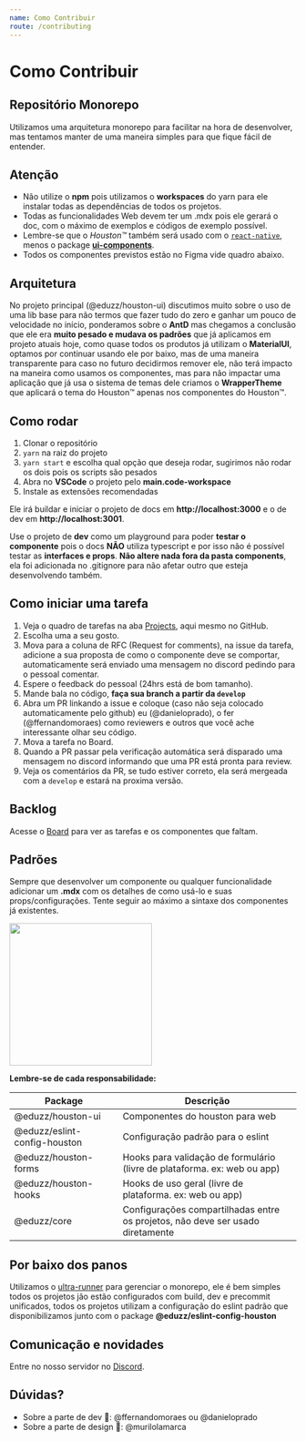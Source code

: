 ```yaml
---
name: Como Contribuir
route: /contributing
---
```



# Como Contribuir

## Repositório Monorepo

Utilizamos uma arquitetura monorepo para facilitar na hora de desenvolver,
mas tentamos manter de uma maneira simples para que fique fácil de entender.

## Atenção

- Não utilize o **npm** pois utilizamos o **workspaces** do yarn para ele instalar todas as dependências de todos os projetos.
- Todas as funcionalidades Web devem ter um .mdx pois ele gerará o doc, com o máximo de exemplos e códigos de exemplo possível.
- Lembre-se que o _Houston™️_ também será usado com o [`react-native`](https://reactnative.dev), menos o package [**ui-components**](https://github.com/eduzz/houston/tree/master/packages/ui-components).
- Todos os componentes previstos estão no Figma vide quadro abaixo.

## Arquitetura

No projeto principal (@eduzz/houston-ui) discutimos muito sobre o uso de uma lib base para não termos que fazer tudo
do zero e ganhar um pouco de velocidade no início, ponderamos sobre o **AntD** mas chegamos a conclusão que ele era
**muito pesado e mudava os padrões** que já aplicamos em projeto atuais hoje, como quase todos os produtos já utilizam
o **MaterialUI**, optamos por continuar usando ele por baixo, mas de uma maneira transparente para caso no futuro decidirmos
remover ele, não terá impacto na maneira como usamos os componentes, mas para não impactar uma aplicação que já usa o sistema de
temas dele criamos o **WrapperTheme** que aplicará o tema do Houston™ apenas nos componentes do Houston™.

## Como rodar

1. Clonar o repositório
2. `yarn` na raiz do projeto
3. `yarn start` e escolha qual opção que deseja rodar, sugirimos não rodar os dois pois os scripts são pesados
4. Abra no **VSCode** o projeto pelo **main.code-workspace**
5. Instale as extensões recomendadas

Ele irá buildar e iniciar o projeto de docs em **http://localhost:3000** e o de dev em **http://localhost:3001**.

Use o projeto de **dev** como um playground para poder **testar o componente** pois o docs **NÃO** utiliza typescript e
por isso não é possível testar as **interfaces e props**. **Não altere nada fora da pasta components**, ela foi adicionada no
.gitignore para não afetar outro que esteja desenvolvendo também.

## Como iniciar uma tarefa

1. Veja o quadro de tarefas na aba [Projects](https://github.com/eduzz/houston/projects/3), aqui mesmo no GitHub.
2. Escolha uma a seu gosto.
3. Mova para a coluna de RFC (Request for comments), na issue da tarefa, adicione a sua proposta de como o componente deve se comportar, automaticamente será enviado uma mensagem no discord pedindo para o pessoal comentar.
4. Espere o feedback do pessoal (24hrs está de bom tamanho).
5. Mande bala no código, **faça sua branch a partir da `develop`**
6. Abra um PR linkando a issue e coloque (caso não seja colocado automaticamente pelo github) eu (@danieloprado), o fer (@ffernandomoraes) como reviewers e outros que você ache interessante olhar seu código.
7. Mova a tarefa no Board.
8. Quando a PR passar pela verificação automática será disparado uma mensagem no discord informando que uma PR está pronta para review.
9. Veja os comentários da PR, se tudo estiver correto, ela será mergeada com a `develop` e estará na proxima versão.

## Backlog

Acesse o [Board](https://github.com/eduzz/houston/projects/3) para ver as tarefas e os componentes que faltam.

## Padrões

Sempre que desenvolver um componente ou qualquer funcionalidade adicionar um **.mdx** com os detalhes de como usá-lo e
suas props/configurações. Tente seguir ao máximo a sintaxe dos componentes já existentes.

<img src={ExampleImage} width='250' />

**Lembre-se de cada responsabilidade:**

| Package                      | Descrição                                                                      |
| ---------------------------- | ------------------------------------------------------------------------------ |
| @eduzz/houston-ui            | Componentes do houston para web                                                |
| @eduzz/eslint-config-houston | Configuração padrão para o eslint                                              |
| @eduzz/houston-forms         | Hooks para validação de formulário (livre de plataforma. ex: web ou app)       |
| @eduzz/houston-hooks         | Hooks de uso geral (livre de plataforma. ex: web ou app)                       |
| @eduzz/core                  | Configurações compartilhadas entre os projetos, não deve ser usado diretamente |

## Por baixo dos panos

Utilizamos o [ultra-runner](https://www.npmjs.com/package/ultra-runner) para gerenciar o monorepo, ele é bem simples
todos os projetos jão estão configurados com build, dev e precommit unificados, todos os projetos utilizam a configuração do eslint
padrão que disponibilizamos junto com o package **@eduzz/eslint-config-houston**

## Comunicação e novidades

Entre no nosso servidor no [Discord](https://discord.gg/EeCnYRsCkX).

## Dúvidas?

- Sobre a parte de dev 💪: @ffernandomoraes ou @danieloprado
- Sobre a parte de design 🌈: @murilolamarca
